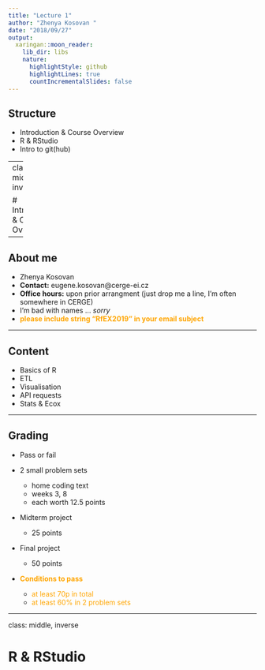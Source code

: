 ```yaml
---
title: "Lecture 1"
author: "Zhenya Kosovan "
date: "2018/09/27"
output:
  xaringan::moon_reader:
    lib_dir: libs
    nature:
      highlightStyle: github
      highlightLines: true
      countIncrementalSlides: false
---
```


## Structure
- Introduction & Course Overview
- R & RStudio
- Intro to git(hub)

---
class: middle, inverse

# Introduction & Course Overview

---

## About me
- Zhenya Kosovan
- **Contact:** eugene.kosovan@cerge-ei.cz
- **Office hours:** upon prior arrangment (just drop me a line, I'm often somewhere in CERGE) 
- I'm bad with names ... *sorry* 
- <font color = "orange"><b>please include string "RfEX2019" in your email subject</b></font>

---

## Content
- Basics of R
- ETL
- Visualisation
- API requests
- Stats & Ecox

---

## Grading
- Pass or fail
- 2 small problem sets
    - home coding text
    - weeks 3, 8
    - each worth 12.5 points
- Midterm project
    - 25 points
- Final project
    - 50 points
    
- <font color= "orange"><b>Conditions to pass</b></font>

    - <font color= "orange"> at least 70p in total </font>
    - <font color= "orange"> at least 60% in 2 problem sets </font> 

---
class: middle, inverse

# R & RStudio

